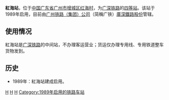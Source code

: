 {{Infobox China railway station
|车站名称 = 紅海站
|图片 = 
|图片介紹 = 紅海站
|车站名称拼音 = Honghai
|英文名称 = Honghai Railway Station
|车站代码 = 23753<ref>{{cite book|author=铁道部电子计算技术中心, 铁道部运输局|title=铁路车站站名代码表：TMIS使用|publisher=中国铁道出版社|location=北京|year=1998|isbn=9787113030995|pages=42}}</ref>
|电报码 = HMQ
|拼音码 = HHA
|address = 广州市增城区红海村
|线路 = [[广深铁路|广深铁路]]
|车站等级 = [[四等站_(中鐵)|四等站]]
}}
'''紅海站'''，位于[[中国|中国]][[广东省|广东省]][[广州市|广州市]][[增城区|增城区]][[红海村|红海村]]，为[[广深铁路|广深铁路]]的[[四等站_(中鐵)|四等站]]。该站于1989年启用，目前由[[广州铁路集团|广州铁路（集团）公司]]（简稱广铁）[[廣深鐵路股份有限公司|廣深鐵路股份]]管辖。

==使用情况==
紅海站是[[广深铁路|广深铁路]]的中间站，不办理客运营业；货运仅办理专用线、专用铁道整车货物发到。

==历史==
*1989年：紅海站建成启用。

{{广深铁路}}
{{广州铁路车站列表|nocat}}
[[Category:广深铁路车站|H]]
[[Category:广州市铁路废站|H]]
[[Category:增城区|H]]
[[Category:1989年启用的铁路车站|Category:1989年启用的铁路车站]]


{{China-rail-stub}}